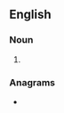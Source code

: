 ==English==

===Noun===
{{en-noun}}

# {{obsolete spelling of|flower|lang=en}}

===Anagrams===
* {{anagrams|en|Flower|Fowler|Wolfer|flower|fowler|reflow}}